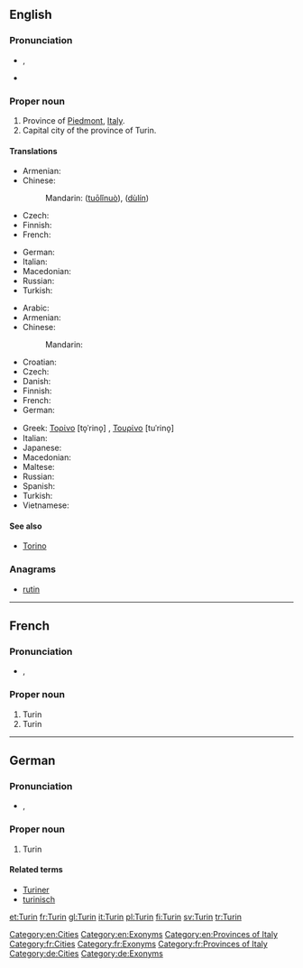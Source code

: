 ==English==

===Pronunciation===
* {{a|UK}} {{IPA|/tjɜː(ɹ)ˈɪn/}}, {{X-SAMPA|/tj3:(r)"In/}}
* {{rhymes|ɪn}}

===Proper noun===
{{en-proper noun}}

# Province of [[Piedmont]], [[Italy]].
# Capital city of the province of Turin.

====Translations====
{{trans-top|province}}
* Armenian: {{t-|hy|Թուրին|tr=T’urin}}
* Chinese:
*: Mandarin: {{zh-ts|托里諾|托里诺}} ([[tuō]][[lǐ]][[nuò]]), {{zh-ts|杜林|杜林}} ([[dù]][[lín]])
* Czech: {{t+|cs|Turín|m}}
* Finnish: {{t+|fi|Torino}}
* French: {{t+|fr|Turin}}
{{trans-mid}}
* German: {{t-|de|Turin}}
* Italian: {{t+|it|Torino}}
* Macedonian: {{t|mk|Торино|n|tr=Toríno}}
* Russian: {{t+|ru|Турин|tr=Turín}}
* Turkish: {{t+|tr|Torino}}
{{trans-bottom}}

{{trans-top|city}}
* Arabic: {{t|ar|تورينو|m|tr=turiinu}}
* Armenian: {{t-|hy|Թուրին|tr=T’urin}}
* Chinese:
*: Mandarin: {{t|cmn|杜林|tr=Dùlín|sc=Hani}}
* Croatian: {{t|hr|Torino}}
* Czech: {{t+|cs|Turín|m}}
* Danish: {{t-|da|Torino|c}}
* Finnish: {{t+|fi|Torino}}
* French: {{t+|fr|Turin}}
* German: {{t-|de|Turin|n}}
{{trans-mid}}
* Greek: [[Τορίνο]] [to̞ˈrino̞] {{n}}, [[Τουρίνο]] [tuˈrino̞] {{n}}
* Italian: {{t+|it|Torino|f}}
* Japanese: {{t|ja|トリノ|tr=Torino}}
* Macedonian: {{t|mk|Торино|n|tr=Toríno}}
* Maltese: {{t-|mt|Turin|xs=Maltese}}
* Russian: {{t+|ru|Турин|m|tr=Turín}}
* Spanish: {{t+|es|Turín|m}}
* Turkish: {{t+|tr|Torino}}
* Vietnamese: {{t-|vi|Torino|xs=Vietnamese}}
{{trans-bottom}}

====See also====
* [[Torino]]

===Anagrams===
* [[rutin#English|rutin]]

[[Category:en:Cities]]
[[Category:en:Exonyms]]
[[Category:en:Provinces of Italy]]

----

==French==

===Pronunciation===
* {{IPA|/tyrɛ̃/|lang=fr}}, {{X-SAMPA|/tyrE~/|lang=fr}}

===Proper noun===
{{fr-proper noun}}

# Turin {{qualifier|province}}
# Turin {{qualifier|city}}

[[Category:fr:Cities]]
[[Category:fr:Exonyms]]
[[Category:fr:Provinces of Italy]]

----

==German==

===Pronunciation===
* {{IPA|/tuˈriːn/|lang=de}}, {{X-SAMPA|/tu"ri:n/|lang=de}}

===Proper noun===
{{head|de|proper noun}}

# Turin

====Related terms====
* [[Turiner]]
* [[turinisch]]

[[Category:de:Cities]]
[[Category:de:Exonyms]]

[[et:Turin]]
[[fr:Turin]]
[[gl:Turin]]
[[it:Turin]]
[[pl:Turin]]
[[fi:Turin]]
[[sv:Turin]]
[[tr:Turin]]